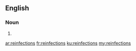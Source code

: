 ==English==

===Noun===
{{head|en}}

# {{plural of|reinfection}}

[[ar:reinfections]]
[[fr:reinfections]]
[[ku:reinfections]]
[[my:reinfections]]